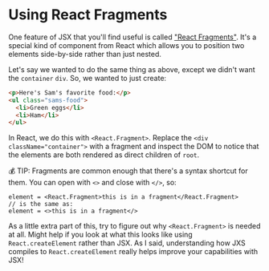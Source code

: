 # Using React Fragments

One feature of JSX that you'll find useful is called
["React Fragments"](https://reactjs.org/docs/fragments.html). It's a special
kind of component from React which allows you to position two elements
side-by-side rather than just nested.

Let's say we wanted to do the same thing as above, except we didn't want the
`container` `div`. So, we wanted to just create:

```html
<p>Here's Sam's favorite food:</p>
<ul class="sams-food">
  <li>Green eggs</li>
  <li>Ham</li>
</ul>
```

In React, we do this with `<React.Fragment>`. Replace the
`<div className="container">` with a fragment and inspect the DOM to notice that
the elements are both rendered as direct children of `root`.

💰 TIP: Fragments are common enough that there's a syntax shortcut for them. You
can open with `<>` and close with `</>`, so:

```tsx
element = <React.Fragment>this is in a fragment</React.Fragment>
// is the same as:
element = <>this is in a fragment</>
```

As a little extra part of this, try to figure out why `<React.Fragment>` is
needed at all. Might help if you look at what this looks like using
`React.createElement` rather than JSX. As I said, understanding how JXS compiles
to `React.createElement` really helps improve your capabilities with JSX!
